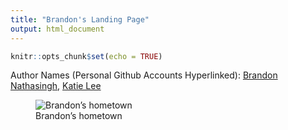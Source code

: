 ```yaml
---
title: "Brandon's Landing Page"
output: html_document
---
```


```r
knitr::opts_chunk$set(echo = TRUE)
```

Author Names (Personal Github Accounts Hyperlinked): [Brandon Nathasingh](https://github.com/bnathasingh), [Katie Lee](https://github.com/)

![Brandon's hometown](https://upload.wikimedia.org/wikipedia/commons/thumb/5/5d/Skyline_of_Fort_Lauderdale%2C_Nov-15.jpg/500px-Skyline_of_Fort_Lauderdale%2C_Nov-15.jpg)